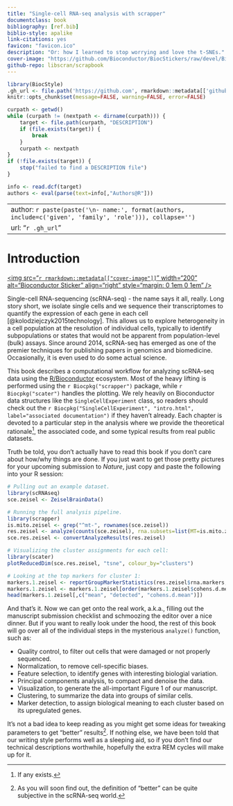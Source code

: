 ```yaml
--- 
title: "Single-cell RNA-seq analysis with scrapper"
documentclass: book
bibliography: [ref.bib]
biblio-style: apalike
link-citations: yes
favicon: "favicon.ico"
description: "Or: how I learned to stop worrying and love the t-SNEs."
cover-image: "https://github.com/Bioconductor/BiocStickers/raw/devel/Bioconductor/Bioconductor-serial.gif"
github-repo: libscran/scrapbook
---
```


```r
library(BiocStyle)
.gh_url <- file.path('https://github.com', rmarkdown::metadata[['github-repo']])
knitr::opts_chunk$set(message=FALSE, warning=FALSE, error=FALSE)

curpath <- getwd()
while (curpath != (nextpath <- dirname(curpath))) {
    target <- file.path(curpath, "DESCRIPTION")
    if (file.exists(target)) {
        break
    }
    curpath <- nextpath
}
if (!file.exists(target)) {
    stop("failed to find a DESCRIPTION file")
}

info <- read.dcf(target)
authors <- eval(parse(text=info[,"Authors@R"]))
```

---
author: `r paste(paste('\n- name:', format(authors, include=c('given', 'family', 'role'))), collapse='')`
url: "`r .gh_url`"
---

# Introduction {-}

<a href="https://bioconductor.org"><img src="`r rmarkdown::metadata[["cover-image"]]`" width="200" alt="Bioconductor Sticker" align="right" style="margin: 0 1em 0 1em" /></a> 

Single-cell RNA-sequencing (scRNA-seq) - the name says it all, really.
Long story short, we isolate single cells and we sequence their transcriptomes to quantify the expression of each gene in each cell [@kolodziejczyk2015technology].
This allows us to explore heterogeneity in a cell population at the resolution of individual cells,
typically to identify subpopulations or states that would not be apparent from population-level (bulk) assays.
Since around 2014, scRNA-seq has emerged as one of the premier techniques for publishing papers in genomics and biomedicine.
Occasionally, it is even used to do some actual science.

This book describes a computational workflow for analyzing scRNA-seq data using the [R/Bioconductor](https://bioconductor.org) ecosystem.
Most of the heavy lifting is performed using the `r Biocpkg("scrapper")` package, while `r Biocpkg("scater")` handles the plotting.
We rely heavily on Bioconductor data structures like the `SingleCellExperiment` class,
so readers should check out the `r Biocpkg("SingleCellExperiment", "intro.html", label="associated documentation")` if they haven't already.
Each chapter is devoted to a particular step in the analysis where we provide the theoretical rationale^[If any exists.],
the associated code, and some typical results from real public datasets.

Truth be told, you don't actually have to read this book if you don't care about how/why things are done.
If you just want to get those pretty pictures for your upcoming submission to _Nature_, just copy and paste the following into your R session:

```r
# Pulling out an example dataset.
library(scRNAseq)
sce.zeisel <- ZeiselBrainData()

# Running the full analysis pipeline.
library(scrapper)
is.mito.zeisel <- grep("^mt-", rownames(sce.zeisel))
res.zeisel <- analyze(counts(sce.zeisel), rna.subsets=list(MT=is.mito.zeisel))
sce.res.zeisel <- convertAnalyzeResults(res.zeisel)

# Visualizing the cluster assignments for each cell:
library(scater)
plotReducedDim(sce.res.zeisel, "tsne", colour_by="clusters")

# Looking at the top markers for cluster 1:
markers.1.zeisel <- reportGroupMarkerStatistics(res.zeisel$rna.markers, "1")
markers.1.zeisel <- markers.1.zeisel[order(markers.1.zeisel$cohens.d.mean, decreasing=TRUE),]
head(markers.1.zeisel[,c("mean", "detected", "cohens.d.mean")])
```

And that's it.
Now we can get onto the real work, a.k.a., filling out the manuscript submission checklist and schmoozing the editor over a nice dinner.
But if you want to really look under the hood, the rest of this book will go over all of the individual steps in the mysterious `analyze()` function, such as:

- Quality control, to filter out cells that were damaged or not properly sequenced.
- Normalization, to remove cell-specific biases. 
- Feature selection, to identify genes with interesting biologial variation.
- Principal components analysis, to compact and denoise the data.
- Visualization, to generate the all-important Figure 1 of our manuscript.
- Clustering, to summarize the data into groups of similar cells. 
- Marker detection, to assign biological meaning to each cluster based on its upregulated genes.

It's not a bad idea to keep reading as you might get some ideas for tweaking parameters to get "better" results^[
As you will soon find out, the definition of "better" can be quite subjective in the scRNA-seq world.].
If nothing else, we have been told that our writing style performs well as a sleeping aid,
so if you don't find our technical descriptions worthwhile, hopefully the extra REM cycles will make up for it.
